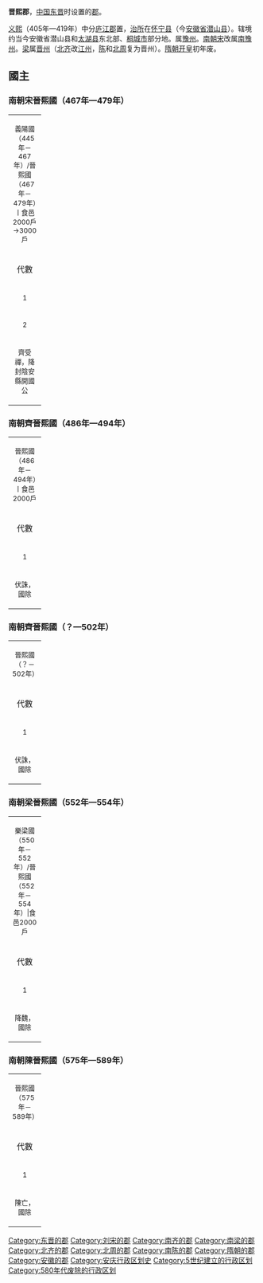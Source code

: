 '''晋熙郡'''，[[中国|中国]][[东晋|东晋]]时设置的[[郡|郡]]。

[[义熙_(东晋)|义熙]]（405年—419年）中分[[庐江郡|庐江郡]]置，[[治所|治所]]在[[怀宁县|怀宁县]]（今[[安徽省|安徽省]][[潜山县|潜山县]]）。辖境约当今安徽省潜山县和[[太湖县|太湖县]]东北部、[[桐城市|桐城市]]部分地。属[[豫州_(东晋)|豫州]]。[[刘宋|南朝宋]]改属[[南豫州_(刘宋)|南豫州]]。[[梁_(南朝)|梁]]属[[晋州_(南梁)|晋州]]（[[北齐|北齐]]改[[江州_(北齐)|江州]]，[[陈_(南朝)|陈]]和[[北周|北周]]复为晋州）。[[隋朝|隋朝]][[开皇|开皇]]初年废。

==國主==
===南朝宋晉熙國（467年—479年）===
{| cellpadding="4" cellspacing="0" style="margin: 0 0 1em 1em; border:1px solid #cccccc; text-align:center; empty-cells:show; border-collapse:collapse;" border="1"
|-
| align ="center" colspan="7" bgcolor="#1E90FF"| <small>義陽國（445年－467年）/晉熙國（467年－479年）丨食邑2000戶→3000戶</small> 
|- bgcolor="#F2F2F2"
| width="50" align ="center"|代數 ||width="50" align ="center"|世 || width="159" align ="center"|封爵 || width="80" align ="center"|謚 || width="70" align ="center"|姓名 || width="160" align ="center"|在位時間 || width="120" align ="center"|備註
|-
| align ="center" rowspan=2|<small>1</small>||rowspan=2|<small>始封</small>||<small>義陽郡王</small>||<small></small>||rowspan=2|<small>[[劉昶|劉昶]]</small>||<small>445年－465年</small>||rowspan=2|<small>宋文帝第九子</small>
|-
| align ="center"|<small>晉熙郡王</small>||<small></small>||<small>467年遙改封</small>
|-
| align ="center"| <small>2</small>||<small>二世</small>||<small>晉熙郡王</small>||<small></small>||<small>[[劉燮|劉燮]]</small>||<small>470年－479年</small>||<small>劉昶弟子</small>
|-
| align ="center" colspan="7" | <small>齊受禪，降封陰安縣開國公</small>
|}

===南朝齊晉熙國（486年—494年）===
{| cellpadding="4" cellspacing="0" style="margin: 0 0 1em 1em; border:1px solid #cccccc; text-align:center; empty-cells:show; border-collapse:collapse;" border="1"
|-
| align ="center" colspan="7" bgcolor="#D94DFF"| <small>晉熙國（486年－494年）丨食邑2000戶</small> 
|- bgcolor="#F2F2F2"
| width="50" align ="center"|代數 ||width="50" align ="center"|世 || width="159" align ="center"|封爵 || width="80" align ="center"|謚 || width="70" align ="center"|姓名 || width="160" align ="center"|在位時間 || width="120" align ="center"|備註
|-
| align ="center"| <small>1</small>||<small>始封</small>||<small>晉熙郡王</small>||<small></small>||<small>[[蕭銶|蕭銶]]</small>||<small>486年－494年</small>||<small>齊高帝第十八子</small>
|-
| align ="center" colspan="7" | <small>伏誅，國除</small>
|}

===南朝齊晉熙國（？—502年）===
{| cellpadding="4" cellspacing="0" style="margin: 0 0 1em 1em; border:1px solid #cccccc; text-align:center; empty-cells:show; border-collapse:collapse;" border="1"
|-
| align ="center" colspan="7" bgcolor="#D94DFF"| <small>晉熙國（？－502年）</small> 
|- bgcolor="#F2F2F2"
| width="50" align ="center"|代數 ||width="50" align ="center"|世 || width="159" align ="center"|封爵 || width="80" align ="center"|謚 || width="70" align ="center"|姓名 || width="160" align ="center"|在位時間 || width="120" align ="center"|備註
|-
| align ="center"| <small>1</small>||<small>始封</small>||<small>晉熙郡王</small>||<small></small>||<small>[[蕭寶嵩|蕭寶嵩]]</small>||<small>？－502年</small>||<small>齊明帝第十子</small>
|-
| align ="center" colspan="7" | <small>伏誅，國除</small>
|}

===南朝梁晉熙國（552年—554年）===
{| cellpadding="4" cellspacing="0" style="margin: 0 0 1em 1em; border:1px solid #cccccc; text-align:center; empty-cells:show; border-collapse:collapse;" border="1"
|-
| align ="center" colspan="7" bgcolor="#4682B4"| <small>樂梁國（550年－552年）/晉熙國（552年－554年）|食邑2000戶</small> 
|- bgcolor="#F2F2F2"
| width="50" align ="center"|代數 ||width="50" align ="center"|世 || width="159" align ="center"|封爵 || width="80" align ="center"|謚 || width="70" align ="center"|姓名 || width="160" align ="center"|在位時間 || width="120" align ="center"|備註
|-
| align ="center" rowspan=2|<small>1</small>||rowspan=2|<small>始封</small>||<small>樂梁郡王</small>||<small></small>||rowspan=2|<small>[[蕭大圜|蕭大圜]]</small>||<small>550年－552年</small>||rowspan=2|<small>梁簡文帝第二十子</small>
|-
| align ="center"|<small>晉熙郡王</small>||<small></small>||<small>552年－554年</small>
|-
| align ="center" colspan="7" | <small>降魏，國除</small>
|}

===南朝陳晉熙國（575年—589年）===
{| cellpadding="4" cellspacing="0" style="margin: 0 0 1em 1em; border:1px solid #cccccc; text-align:center; empty-cells:show; border-collapse:collapse;" border="1"
|-
| align ="center" colspan="7" bgcolor="#F08080"| <small>晉熙國（575年－589年）</small> 
|- bgcolor="#F2F2F2"
| width="50" align ="center"|代數 ||width="50" align ="center"|世 || width="159" align ="center"|封爵 || width="80" align ="center"|謚 || width="70" align ="center"|姓名 || width="160" align ="center"|在位時間 || width="120" align ="center"|備註
|-
| align ="center"| <small>1</small>||<small>始封</small>||<small>晉熙郡王</small>||<small></small>||<small>[[陳叔文|陳叔文]]</small>||<small>575年－589年</small>||<small>陳宣帝第十二子</small>
|-
| align ="center" colspan="7" | <small>陳亡，國除</small>
|}

{{晉朝行政區劃|nocat}}
{{南朝行政區劃|nocat}}
{{DEFAULTSORT:J}}
[[Category:东晋的郡|Category:东晋的郡]]
[[Category:刘宋的郡|Category:刘宋的郡]]
[[Category:南齐的郡|Category:南齐的郡]]
[[Category:南梁的郡|Category:南梁的郡]]
[[Category:北齐的郡|Category:北齐的郡]]
[[Category:北周的郡|Category:北周的郡]]
[[Category:南陈的郡|Category:南陈的郡]]
[[Category:隋朝的郡|Category:隋朝的郡]]
[[Category:安徽的郡|Category:安徽的郡]]
[[Category:安庆行政区划史|Category:安庆行政区划史]]
[[Category:5世纪建立的行政区划|Category:5世纪建立的行政区划]]
[[Category:580年代废除的行政区划|Category:580年代废除的行政区划]]